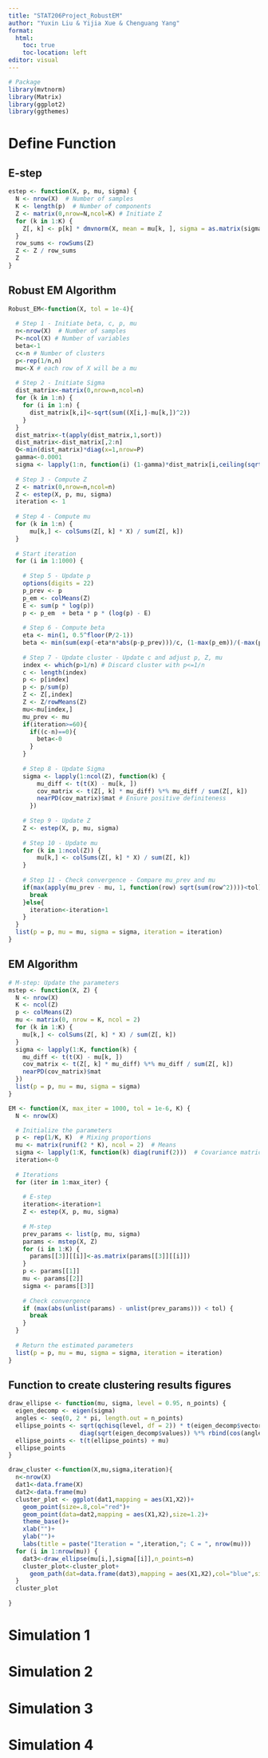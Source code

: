 ```yaml
---
title: "STAT206Project_RobustEM"
author: "Yuxin Liu & Yijia Xue & Chenguang Yang"
format: 
  html:
    toc: true
    toc-location: left
editor: visual
---
```


```r
# Package
library(mvtnorm)
library(Matrix)
library(ggplot2)
library(ggthemes)
```

# Define Function

## E-step

```r
estep <- function(X, p, mu, sigma) {
  N <- nrow(X)  # Number of samples
  K <- length(p)  # Number of components
  Z <- matrix(0,nrow=N,ncol=K) # Initiate Z
  for (k in 1:K) {
    Z[, k] <- p[k] * dmvnorm(X, mean = mu[k, ], sigma = as.matrix(sigma[[k]]))
  }
  row_sums <- rowSums(Z)
  Z <- Z / row_sums
  Z
}
```

## Robust EM Algorithm
```r
Robust_EM<-function(X, tol = 1e-4){
  
  # Step 1 - Initiate beta, c, p, mu
  n<-nrow(X)  # Number of samples
  P<-ncol(X) # Number of variables
  beta<-1
  c<-n # Number of clusters
  p<-rep(1/n,n)
  mu<-X # each row of X will be a mu
  
  # Step 2 - Initiate Sigma
  dist_matrix<-matrix(0,nrow=n,ncol=n)
  for (k in 1:n) {
    for (i in 1:n) {
      dist_matrix[k,i]<-sqrt(sum((X[i,]-mu[k,])^2))
    }
  }
  dist_matrix<-t(apply(dist_matrix,1,sort))
  dist_matrix<-dist_matrix[,2:n]
  Q<-min(dist_matrix)*diag(x=1,nrow=P)
  gamma<-0.0001
  sigma <- lapply(1:n, function(i) (1-gamma)*dist_matrix[i,ceiling(sqrt(c))]*diag(x=1,nrow=P)+gamma*Q)
  
  # Step 3 - Compute Z
  Z <- matrix(0,nrow=n,ncol=n)
  Z <- estep(X, p, mu, sigma)
  iteration <- 1
  
  # Step 4 - Compute mu
  for (k in 1:n) {
      mu[k,] <- colSums(Z[, k] * X) / sum(Z[, k])
  }
  
  # Start iteration
  for (i in 1:1000) {
    
    # Step 5 - Update p
    options(digits = 22)
    p_prev <- p
    p_em <- colMeans(Z)
    E <- sum(p * log(p))
    p <- p_em  + beta * p * (log(p) - E)
    
    # Step 6 - Compute beta
    eta <- min(1, 0.5^floor(P/2-1))
    beta <- min(sum(exp(-eta*n*abs(p-p_prev)))/c, (1-max(p_em))/(-max(p_prev)*E))
    
    # Step 7 - Update cluster - Update c and adjust p, Z, mu
    index <- which(p>1/n) # Discard cluster with p<=1/n
    c <- length(index)
    p <- p[index]
    p <- p/sum(p)
    Z <- Z[,index]
    Z <- Z/rowMeans(Z)
    mu<-mu[index,]
    mu_prev <- mu
    if(iteration>=60){
      if((c-n)==0){
        beta<-0
      }
    }
    
    # Step 8 - Update Sigma
    sigma <- lapply(1:ncol(Z), function(k) {
        mu_diff <- t(t(X) - mu[k, ])
        cov_matrix <- t(Z[, k] * mu_diff) %*% mu_diff / sum(Z[, k])
        nearPD(cov_matrix)$mat # Ensure positive definiteness
      })
    
    # Step 9 - Update Z
    Z <- estep(X, p, mu, sigma)
    
    # Step 10 - Update mu
    for (k in 1:ncol(Z)) {
        mu[k,] <- colSums(Z[, k] * X) / sum(Z[, k])
    }
    
    # Step 11 - Check convergence - Compare mu_prev and mu
    if(max(apply(mu_prev - mu, 1, function(row) sqrt(sum(row^2))))<tol){
      break
    }else{
      iteration<-iteration+1
    }
  }
  list(p = p, mu = mu, sigma = sigma, iteration = iteration)
}
```

## EM Algorithm

```r
# M-step: Update the parameters
mstep <- function(X, Z) {
  N <- nrow(X)
  K <- ncol(Z)
  p <- colMeans(Z)
  mu <- matrix(0, nrow = K, ncol = 2)
  for (k in 1:K) {
    mu[k,] <- colSums(Z[, k] * X) / sum(Z[, k])
  }
  sigma <- lapply(1:K, function(k) {
    mu_diff <- t(t(X) - mu[k, ])
    cov_matrix <- t(Z[, k] * mu_diff) %*% mu_diff / sum(Z[, k])
    nearPD(cov_matrix)$mat
  })
  list(p = p, mu = mu, sigma = sigma)
}

EM <- function(X, max_iter = 1000, tol = 1e-6, K) {
  N <- nrow(X)

  # Initialize the parameters
  p <- rep(1/K, K)  # Mixing proportions
  mu <- matrix(runif(2 * K), ncol = 2)  # Means
  sigma <- lapply(1:K, function(k) diag(runif(2)))  # Covariance matrices
  iteration<-0
    
  # Iterations
  for (iter in 1:max_iter) {
    
    # E-step
    iteration<-iteration+1
    Z <- estep(X, p, mu, sigma)
    
    # M-step
    prev_params <- list(p, mu, sigma)
    params <- mstep(X, Z)
    for (i in 1:K) {
      params[[3]][[i]]<-as.matrix(params[[3]][[i]])
    }
    p <- params[[1]]
    mu <- params[[2]]
    sigma <- params[[3]]
    
    # Check convergence
    if (max(abs(unlist(params) - unlist(prev_params))) < tol) {
      break
    }
  }
  
  # Return the estimated parameters
  list(p = p, mu = mu, sigma = sigma, iteration = iteration)
}
```

## Function to create clustering results figures

```r
draw_ellipse <- function(mu, sigma, level = 0.95, n_points) {
  eigen_decomp <- eigen(sigma)
  angles <- seq(0, 2 * pi, length.out = n_points)
  ellipse_points <- sqrt(qchisq(level, df = 2)) * t(eigen_decomp$vectors %*% 
                    diag(sqrt(eigen_decomp$values)) %*% rbind(cos(angles), sin(angles)))
  ellipse_points <- t(t(ellipse_points) + mu)
  ellipse_points
}

draw_cluster <-function(X,mu,sigma,iteration){
  n<-nrow(X)
  dat1<-data.frame(X)
  dat2<-data.frame(mu)
  cluster_plot <- ggplot(dat1,mapping = aes(X1,X2))+
    geom_point(size=.8,col="red")+
    geom_point(data=dat2,mapping = aes(X1,X2),size=1.2)+
    theme_base()+
    xlab("")+
    ylab("")+
    labs(title = paste("Iteration = ",iteration,"; C = ", nrow(mu)))
  for (i in 1:nrow(mu)) {
    dat3<-draw_ellipse(mu[i,],sigma[[i]],n_points=n)
    cluster_plot<-cluster_plot+
      geom_path(dat=data.frame(dat3),mapping = aes(X1,X2),col="blue",size=.6)
  }
  cluster_plot
  
}
```

# Simulation 1

# Simulation 2

# Simulation 3

# Simulation 4

